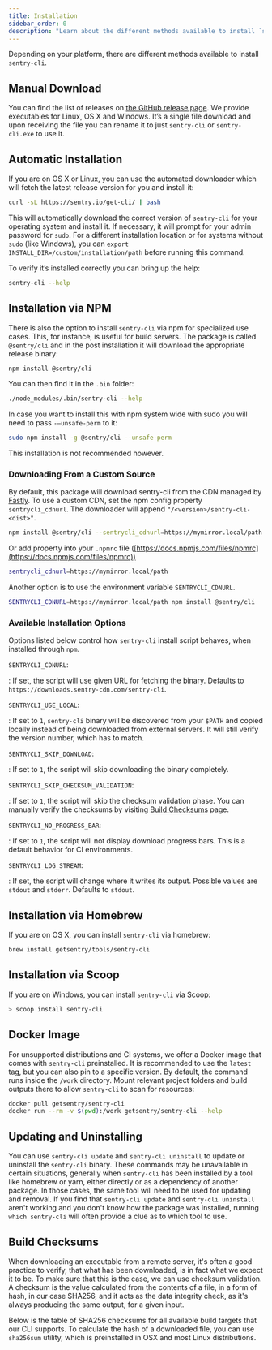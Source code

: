 ```yaml
---
title: Installation
sidebar_order: 0
description: "Learn about the different methods available to install `sentry-cli`."
---
```



Depending on your platform, there are different methods available to install `sentry-cli`.

## Manual Download

You can find the list of releases on [the GitHub release page](https://github.com/getsentry/sentry-cli/releases/). We provide executables for Linux, OS X and Windows. It’s a single file download and upon receiving the file you can rename it to just `sentry-cli` or `sentry-cli.exe` to use it.

## Automatic Installation

If you are on OS X or Linux, you can use the automated downloader which will fetch the latest release version for you and install it:

```bash
curl -sL https://sentry.io/get-cli/ | bash
```

This will automatically download the correct version of `sentry-cli` for your operating system and install it. If necessary, it will prompt for your admin password for `sudo`. For a different installation location or for systems without `sudo` (like Windows), you can `export INSTALL_DIR=/custom/installation/path` before running this command.

To verify it’s installed correctly you can bring up the help:

```bash
sentry-cli --help
```

## Installation via NPM

There is also the option to install `sentry-cli` via npm for specialized use cases. This, for instance, is useful for build servers. The package is called `@sentry/cli` and in the post installation it will download the appropriate release binary:

```bash
npm install @sentry/cli
```

You can then find it in the `.bin` folder:

```bash
./node_modules/.bin/sentry-cli --help
```

In case you want to install this with npm system wide with sudo you will need to pass `-–unsafe-perm` to it:

```bash
sudo npm install -g @sentry/cli --unsafe-perm
```

<Note>

This installation is not recommended however.

</Note>

### Downloading From a Custom Source

By default, this package will download sentry-cli from the CDN managed by [Fastly](https://www.fastly.com/). To use a custom CDN, set the npm config property `sentrycli_cdnurl`. The downloader will append `"/<version>/sentry-cli-<dist>"`.

```bash
npm install @sentry/cli --sentrycli_cdnurl=https://mymirror.local/path
```

Or add property into your `.npmrc` file ([https://docs.npmjs.com/files/npmrc](https://docs.npmjs.com/files/npmrc))

```bash
sentrycli_cdnurl=https://mymirror.local/path
```

Another option is to use the environment variable `SENTRYCLI_CDNURL`.

```bash
SENTRYCLI_CDNURL=https://mymirror.local/path npm install @sentry/cli
```

### Available Installation Options

Options listed below control how `sentry-cli` install script behaves, when installed through `npm`.

`SENTRYCLI_CDNURL`:

: If set, the script will use given URL for fetching the binary. Defaults to `https://downloads.sentry-cdn.com/sentry-cli`.

`SENTRYCLI_USE_LOCAL`:

: If set to `1`, `sentry-cli` binary will be discovered from your `$PATH` and copied locally instead of being downloaded from external servers. It will still verify the version number, which has to match.

`SENTRYCLI_SKIP_DOWNLOAD`:

: If set to `1`, the script will skip downloading the binary completely.

`SENTRYCLI_SKIP_CHECKSUM_VALIDATION`:

: If set to `1`, the script will skip the checksum validation phase. You can manually verify the checksums by visiting [Build Checksums](/product/cli/installation/#build-checksums) page.

`SENTRYCLI_NO_PROGRESS_BAR`:

: If set to `1`, the script will not display download progress bars. This is a default behavior for CI environments.

`SENTRYCLI_LOG_STREAM`:

: If set, the script will change where it writes its output. Possible values are `stdout` and `stderr`. Defaults to `stdout`.


## Installation via Homebrew

If you are on OS X, you can install `sentry-cli` via homebrew:

```bash
brew install getsentry/tools/sentry-cli
```

## Installation via Scoop

If you are on Windows, you can install `sentry-cli` via [Scoop](https://scoop.sh):

```powershell
> scoop install sentry-cli
```

## Docker Image

For unsupported distributions and CI systems, we offer a Docker image that comes with `sentry-cli` preinstalled. It is recommended to use the `latest` tag, but you can also pin to a specific version. By default, the command runs inside the `/work` directory. Mount relevant project folders and build outputs there to allow `sentry-cli` to scan for resources:

```bash
docker pull getsentry/sentry-cli
docker run --rm -v $(pwd):/work getsentry/sentry-cli --help
```

## Updating and Uninstalling

You can use `sentry-cli update` and `sentry-cli uninstall` to update or uninstall the `sentry-cli` binary. These commands may be unavailable in certain situations, generally when `sentry-cli` has been installed by a tool like homebrew or yarn, either directly or as a dependency of another package. In those cases, the same tool will need to be used for updating and removal. If you find that `sentry-cli update` and `sentry-cli uninstall` aren't working and you don't know how the package was installed, running `which sentry-cli` will often provide a clue as to which tool to use.

## Build Checksums

When downloading an executable from a remote server, it's often a good practice to verify, that what has been downloaded, is in fact what we expect it to be. To make sure that this is the case, we can use checksum validation. A checksum is the value calculated from the contents of a file, in a form of hash, in our case SHA256, and it acts as the data integrity check, as it's always producing the same output, for a given input.

Below is the table of SHA256 checksums for all available build targets that our CLI supports. To calculate the hash of a downloaded file, you can use `sha256sum` utility, which is preinstalled in OSX and most Linux distributions.

<CliChecksumTable />
